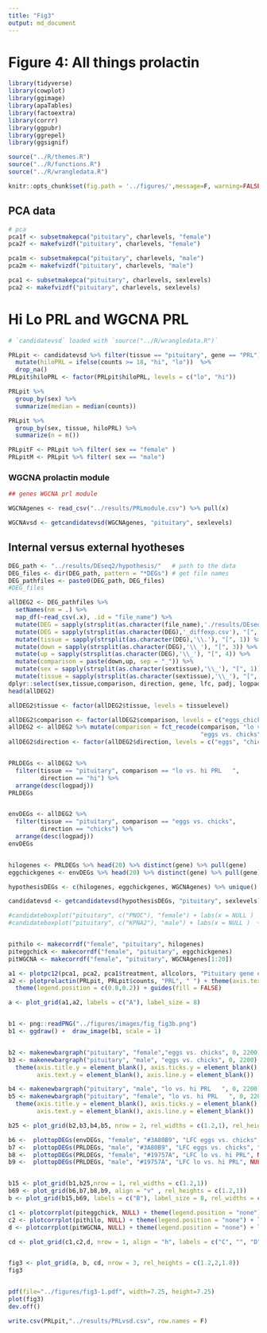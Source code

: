```yaml
---
title: "Fig3"
output: md_document
---
```


# Figure 4: All things prolactin

```r
library(tidyverse)
library(cowplot)
library(ggimage)
library(apaTables)
library(factoextra)
library(corrr)
library(ggpubr)
library(ggrepel)
library(ggsignif)

source("../R/themes.R") 
source("../R/functions.R")
source("../R/wrangledata.R")

knitr::opts_chunk$set(fig.path = '../figures/',message=F, warning=FALSE)
```

## PCA data

```r
# pca
pca1f <- subsetmakepca("pituitary", charlevels, "female")	
pca2f <- makefvizdf("pituitary", charlevels, "female")	

pca1m <- subsetmakepca("pituitary", charlevels, "male")	
pca2m <- makefvizdf("pituitary", charlevels, "male")

pca1 <- subsetmakepca("pituitary", charlevels, sexlevels)	
pca2 <- makefvizdf("pituitary", charlevels, sexlevels)	


```

# Hi Lo PRL and WGCNA PRL

```r
# `candidatevsd` loaded with `source("../R/wrangledata.R")`

PRLpit <- candidatevsd %>% filter(tissue == "pituitary", gene == "PRL") %>%
  mutate(hiloPRL = ifelse(counts >= 18, "hi", "lo"))  %>%
  drop_na()
PRLpit$hiloPRL <- factor(PRLpit$hiloPRL, levels = c("lo", "hi"))

PRLpit %>%
  group_by(sex) %>%
  summarize(median = median(counts))

PRLpit %>%
  group_by(sex, tissue, hiloPRL) %>%
  summarize(n = n())

PRLpitF <- PRLpit %>% filter( sex == "female" )
PRLpitM <- PRLpit %>% filter( sex == "male")

```



### WGCNA prolactin module


```r
## genes WGCNA prl module

WGCNAgenes <- read_csv("../results/PRLmodule.csv") %>% pull(x)

WGCNAvsd <- getcandidatevsd(WGCNAgenes, "pituitary", sexlevels) 

```


## Internal versus external hyotheses

```r

DEG_path <- "../results/DEseq2/hypothesis/"   # path to the data
DEG_files <- dir(DEG_path, pattern = "*DEGs") # get file names
DEG_pathfiles <- paste0(DEG_path, DEG_files)
#DEG_files

allDEG2 <- DEG_pathfiles %>%
  setNames(nm = .) %>% 
  map_df(~read_csv(.x), .id = "file_name") %>% 
  mutate(DEG = sapply(strsplit(as.character(file_name),'./results/DEseq2/hypothesis/'), "[", 2))  %>% 
  mutate(DEG = sapply(strsplit(as.character(DEG),'_diffexp.csv'), "[", 1))  %>% 
  mutate(tissue = sapply(strsplit(as.character(DEG),'\\.'), "[", 1)) %>%
  mutate(down = sapply(strsplit(as.character(DEG),'\\_'), "[", 3)) %>%
  mutate(up = sapply(strsplit(as.character(DEG),'\\_'), "[", 4)) %>%
  mutate(comparison = paste(down,up, sep = "_")) %>%
  mutate(sex = sapply(strsplit(as.character(sextissue),'\\_'), "[", 1)) %>%
  mutate(tissue = sapply(strsplit(as.character(sextissue),'\\_'), "[", 2)) %>%
dplyr::select(sex,tissue,comparison, direction, gene, lfc, padj, logpadj) 
head(allDEG2)

allDEG2$tissue <- factor(allDEG2$tissue, levels = tissuelevel)

allDEG2$comparison <- factor(allDEG2$comparison, levels = c("eggs_chicks", "lo_hi"))
allDEG2 <- allDEG2 %>% mutate(comparison = fct_recode(comparison, "lo vs. hi PRL   " = "lo_hi",
                                                      "eggs vs. chicks" = "eggs_chicks"))
allDEG2$direction <- factor(allDEG2$direction, levels = c("eggs", "chicks", "lo", "hi"))


PRLDEGs <- allDEG2 %>%
  filter(tissue == "pituitary", comparison == "lo vs. hi PRL   ",
         direction == "hi") %>%
  arrange(desc(logpadj))
PRLDEGs


envDEGs <- allDEG2 %>%
  filter(tissue == "pituitary", comparison == "eggs vs. chicks",
         direction == "chicks") %>%
  arrange(desc(logpadj))
envDEGs


hilogenes <- PRLDEGs %>% head(20) %>% distinct(gene) %>% pull(gene)
eggchickgenes <- envDEGs %>% head(20) %>% distinct(gene) %>% pull(gene)

hypothesisDEGs <- c(hilogenes, eggchickgenes, WGCNAgenes) %>% unique()

candidatevsd <- getcandidatevsd(hypothesisDEGs, "pituitary", sexlevels) 

#candidateboxplot("pituitary", c("PNOC"), "female") + labs(x = NULL )  + theme( strip.text = element_blank())
#candidateboxplot("pituitary", c("KPNA2"), "male") + labs(x = NULL )  + theme( strip.text = element_blank())


pithilo <- makecorrdf("female", "pituitary", hilogenes)
piteggchick <- makecorrdf("female", "pituitary", eggchickgenes)
pitWGCNA <- makecorrdf("female", "pituitary", WGCNAgenes[1:20])
```






```r

a1 <- plotpc12(pca1, pca2, pca1$treatment, allcolors, "Pituitary gene expression", " ")   
a2 <- plotprolactin(PRLpit, PRLpit$counts, "PRL", " ") + theme(axis.text.x = element_text())  +
  theme(legend.position = c(0.8,0.2)) + guides(fill = FALSE)

a <- plot_grid(a1,a2, labels = c("A"), label_size = 8)


b1 <- png::readPNG("../figures/images/fig_fig3b.png")
b1 <- ggdraw() +  draw_image(b1, scale = 1)


b2 <- makenewbargraph("pituitary", "female","eggs vs. chicks", 0, 2200) + labs(subtitle = "female")  + labs(title = " ")  
b3 <- makenewbargraph("pituitary", "male", "eggs vs. chicks", 0, 2200)  + labs(subtitle = "male")  + labs(title = " ") +
  theme(axis.title.y = element_blank(), axis.ticks.y = element_blank(), 
        axis.text.y = element_blank(), axis.line.y = element_blank())

b4 <- makenewbargraph("pituitary", "male", "lo vs. hi PRL   ", 0, 2200) 
b5 <- makenewbargraph("pituitary", "female", "lo vs. hi PRL   ", 0, 2200)   + 
  theme(axis.title.y = element_blank(), axis.ticks.y = element_blank(), 
        axis.text.y = element_blank(), axis.line.y = element_blank())

b25 <- plot_grid(b2,b3,b4,b5, nrow = 2, rel_widths = c(1.2,1), rel_heights = c(1.2,1))

b6 <-  plottopDEGs(envDEGs, "female", "#3A80B9", "LFC eggs vs. chicks", "Top 10 female DEGs") + labs(title = " ")
b7 <-  plottopDEGs(PRLDEGs, "male", "#3A80B9", "LFC eggs vs. chicks", "Top 10 male DEGs") + labs(title = " ")
b8 <-  plottopDEGs(PRLDEGs, "female", "#19757A", "LFC lo vs. hi PRL", NULL)
b9 <-  plottopDEGs(PRLDEGs, "male", "#19757A", "LFC lo vs. hi PRL", NULL)


b15 <- plot_grid(b1,b25,nrow = 1, rel_widths = c(1.2,1))
b69 <- plot_grid(b6,b7,b8,b9, align = "v" , rel_heights = c(1.2,1))
b <- plot_grid(b15,b69, labels = c("B"), label_size = 8, rel_widths = c(1.2,1))

c1 <- plotcorrplot(piteggchick, NULL) + theme(legend.position = "none") + labs(subtitle = "Top 20 eggs vs. chicks DEGs")
c2 <- plotcorrplot(pithilo, NULL) + theme(legend.position = "none") + labs(subtitle = "Top 20 lo vs. PRL DEGs") 
d <- plotcorrplot(pitWGCNA, NULL) + theme(legend.position = "none") + labs(subtitle = "20 genes from WGCNA module with PRL") + theme(legend.position = "right")

cd <- plot_grid(c1,c2,d, nrow = 1, align = "h", labels = c("C", "", "D"), label_size = 8, rel_widths = c(1,1,1.3))


fig3 <- plot_grid(a, b, cd, nrow = 3, rel_heights = c(1.2,2,1.8))
fig3


pdf(file="../figures/fig3-1.pdf", width=7.25, height=7.25)
plot(fig3)
dev.off()
```
 
```r
write.csv(PRLpit,"../results/PRLvsd.csv", row.names = F)

```